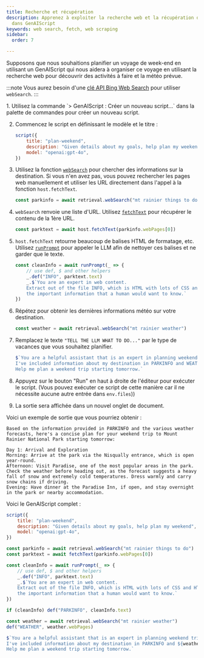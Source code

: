 ```yaml
---
title: Recherche et récupération
description: Apprenez à exploiter la recherche web et la récupération de pages
  dans GenAIScript
keywords: web search, fetch, web scraping
sidebar:
  order: 7

---
```



Supposons que nous souhaitions planifier un voyage de week-end en utilisant un GenAIScript qui
nous aidera à organiser ce voyage en utilisant la recherche web pour découvrir des activités à faire et la météo prévue.

:::note
Vous aurez besoin d'une [clé API Bing Web Search](../../reference/scripts/web-search/) pour utiliser `webSearch`.
:::

<Steps>
  1. Utilisez la commande `> GenAIScript : Créer un nouveau script...` dans la palette de commandes pour créer un nouveau script.

  2. Commencez le script en définissant le modèle et le titre :
     ```js
     script({
         title: "plan-weekend",
         description: "Given details about my goals, help plan my weekend",
         model: "openai:gpt-4o",
     })
     ```

  3. Utilisez la fonction [`webSearch`](../../reference/scripts/web-search/) pour
     chercher des informations sur la destination.
     Si vous n'en avez pas, vous pouvez rechercher les pages web manuellement et utiliser les URL directement
     dans l'appel à la fonction `host.fetchText`.
     ```js
     const parkinfo = await retrieval.webSearch("mt rainier things to do")   
     ```

  4. `webSearch` renvoie une liste d'URL. Utilisez [`fetchText`](../../reference/scripts/fetch/)
     pour récupérer le contenu de la 1ère URL.
     ```js
     const parktext = await host.fetchText(parkinfo.webPages[0])
     ```

  5. `host.fetchText` retourne beaucoup de balises HTML de formatage, etc.
     Utilisez [`runPrompt`](../../reference/scripts/inline-prompts/)
     pour appeler le LLM afin de nettoyer ces balises et ne garder que le texte.
     ```js
     const cleanInfo = await runPrompt(_ => {
         // use def, $ and other helpers
         _.def("INFO", parktext.text)
         _.$`You are an expert in web content. 
         Extract out of the file INFO, which is HTML with lots of CSS and HTML tags, 
         the important information that a human would want to know.`
     })
     ```

  6. Répétez pour obtenir les dernières informations météo sur votre destination.
     ```js
     const weather = await retrieval.webSearch("mt rainier weather")
     ```

  7. Remplacez le texte `"TELL THE LLM WHAT TO DO..."` par le type de
     vacances que vous souhaitez planifier.
     ```js
     $`You are a helpful assistant that is an expert in planning weekend trips.
     I've included information about my destination in PARKINFO and WEATHER.
     Help me plan a weekend trip starting tomorrow.`
     ```

  8. Appuyez sur le bouton "Run" en haut à droite de l'éditeur pour exécuter le script.
     (Vous pouvez exécuter ce script de cette manière car il ne nécessite aucune autre entrée dans `env.files`))

  9. La sortie sera affichée dans un nouvel onglet de document.
</Steps>

Voici un exemple de sortie que vous pourriez obtenir :

```plaintext wrap
Based on the information provided in PARKINFO and the various weather forecasts, here's a concise plan for your weekend trip to Mount Rainier National Park starting tomorrow:

Day 1: Arrival and Exploration
Morning: Arrive at the park via the Nisqually entrance, which is open year-round.
Afternoon: Visit Paradise, one of the most popular areas in the park. Check the weather before heading out, as the forecast suggests a heavy fall of snow and extremely cold temperatures. Dress warmly and carry snow chains if driving.
Evening: Have dinner at the Paradise Inn, if open, and stay overnight in the park or nearby accommodation.
```

Voici le GenAIScript complet :

```js wrap
script({
    title: "plan-weekend",
    description: "Given details about my goals, help plan my weekend",
    model: "openai:gpt-4o",
})

const parkinfo = await retrieval.webSearch("mt rainier things to do")
const parktext = await fetchText(parkinfo.webPages[0])

const cleanInfo = await runPrompt(_ => {
    // use def, $ and other helpers
    _.def("INFO", parktext.text)
    _.$`You are an expert in web content. 
    Extract out of the file INFO, which is HTML with lots of CSS and HTML tags, 
    the important information that a human would want to know.`
})

if (cleanInfo) def("PARKINFO", cleanInfo.text)

const weather = await retrieval.webSearch("mt rainier weather")
def("WEATHER", weather.webPages)

$`You are a helpful assistant that is an expert in planning weekend trips.
I've included information about my destination in PARKINFO and ${weather}.
Help me plan a weekend trip starting tomorrow.`
```
